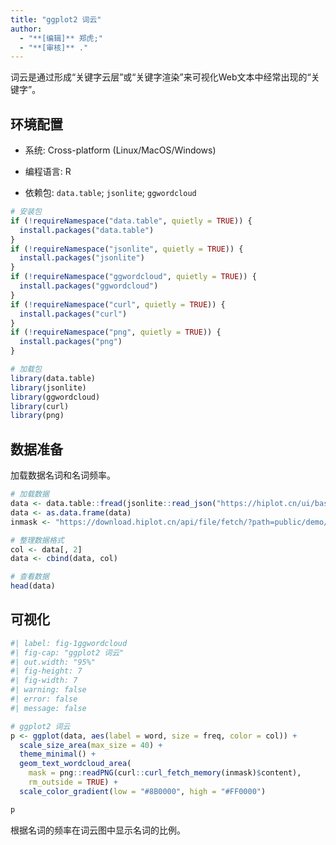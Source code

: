 ```yaml
---
title: "ggplot2 词云"
author:
  - "**[编辑]** 郑虎;"
  - "**[审核]** ."
---
```


词云是通过形成“关键字云层”或“关键字渲染”来可视化Web文本中经常出现的“关键字”。

## 环境配置

-   系统: Cross-platform (Linux/MacOS/Windows)

-   编程语言: R

-   依赖包: `data.table`; `jsonlite`; `ggwordcloud`

```r
# 安装包
if (!requireNamespace("data.table", quietly = TRUE)) {
  install.packages("data.table")
}
if (!requireNamespace("jsonlite", quietly = TRUE)) {
  install.packages("jsonlite")
}
if (!requireNamespace("ggwordcloud", quietly = TRUE)) {
  install.packages("ggwordcloud")
}
if (!requireNamespace("curl", quietly = TRUE)) {
  install.packages("curl")
}
if (!requireNamespace("png", quietly = TRUE)) {
  install.packages("png")
}

# 加载包
library(data.table)
library(jsonlite)
library(ggwordcloud)
library(curl)
library(png)
```

## 数据准备

加载数据名词和名词频率。

```r
# 加载数据
data <- data.table::fread(jsonlite::read_json("https://hiplot.cn/ui/basic/ggwordcloud/data.json")$exampleData$textarea[[1]])
data <- as.data.frame(data)
inmask <- "https://download.hiplot.cn/api/file/fetch/?path=public/demo/ggwordcloud/hearth.png"

# 整理数据格式
col <- data[, 2]
data <- cbind(data, col)

# 查看数据
head(data)
```

## 可视化

```r
#| label: fig-1ggwordcloud
#| fig-cap: "ggplot2 词云"
#| out.width: "95%"
#| fig-height: 7
#| fig-width: 7
#| warning: false
#| error: false
#| message: false

# ggplot2 词云
p <- ggplot(data, aes(label = word, size = freq, color = col)) +
  scale_size_area(max_size = 40) +
  theme_minimal() + 
  geom_text_wordcloud_area(
    mask = png::readPNG(curl::curl_fetch_memory(inmask)$content), 
    rm_outside = TRUE) +
  scale_color_gradient(low = "#8B0000", high = "#FF0000")

p
```

根据名词的频率在词云图中显示名词的比例。


